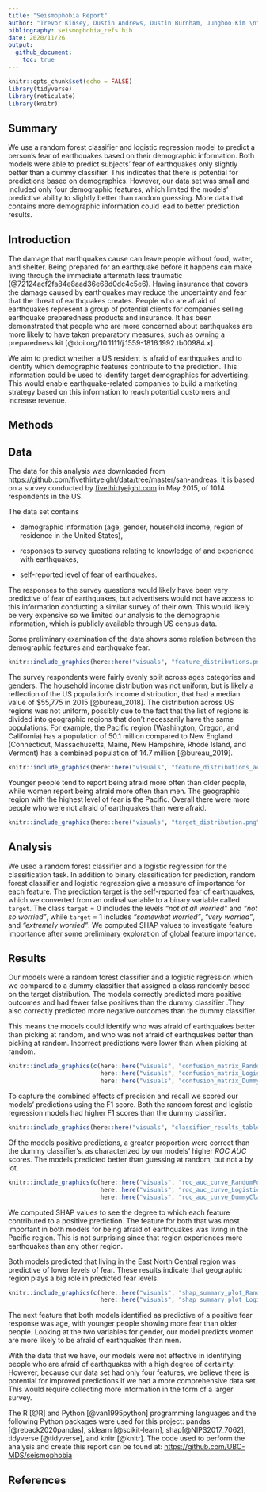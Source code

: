 ```yaml
---
title: "Seismophobia Report"
author: "Trevor Kinsey, Dustin Andrews, Dustin Burnham, Junghoo Kim \n"
bibliography: seismophobia_refs.bib
date: 2020/11/26
output:
  github_document:
    toc: true
---
```


```r
knitr::opts_chunk$set(echo = FALSE)
library(tidyverse)
library(reticulate)
library(knitr)

```

## Summary

We use a random forest classifier and logistic regression model to predict a person's fear of earthquakes based on their demographic information. Both models were able to predict subjects' fear of earthquakes only slightly better than a dummy classifier. This indicates that there is potential for predictions based on demographics. However, our data set was small and included only four demographic features, which limited the models' predictive ability to slightly better than random guessing. More data that contains more demographic information could lead to better prediction results.

## Introduction

The damage that earthquakes cause can leave people without food, water, and shelter. Being prepared for an earthquake before it happens can make living through the immediate aftermath less traumatic (@72124acf2fa84e8aad36e68d0dc4c5e6). Having insurance that covers the damage caused by earthquakes may reduce the uncertainty and fear that the threat of earthquakes creates. People who are afraid of earthquakes represent a group of potential clients for companies selling earthquake preparedness products and insurance. It has been demonstrated that people who are more concerned about earthquakes are more likely to have taken preparatory measures, such as owning a preparedness kit [@doi.org/10.1111/j.1559-1816.1992.tb00984.x].

We aim to predict whether a US resident is afraid of earthquakes and to identify which demographic features contribute to the prediction. This information could be used to identify target demographics for advertising. This would enable earthquake-related companies to build a marketing strategy based on this information to reach potential customers and increase revenue.

## Methods

## Data

The data for this analysis was downloaded from <https://github.com/fivethirtyeight/data/tree/master/san-andreas>. It is based on a survey conducted by [fivethirtyeight.com](https://fivethirtyeight.com/) in May 2015, of 1014 respondents in the US.

The data set contains

-   demographic information (age, gender, household income, region of residence in the United States),

-   responses to survey questions relating to knowledge of and experience with earthquakes,

-   self-reported level of fear of earthquakes.

The responses to the survey questions would likely have been very predictive of fear of earthquakes, but advertisers would not have access to this information conducting a similar survey of their own. This would likely be very expensive so we limited our analysis to the demographic information, which is publicly available through US census data.

Some preliminary examination of the data shows some relation between the demographic features and earthquake fear.

```r
knitr::include_graphics(here::here("visuals", "feature_distributions.png"))
```

The survey respondents were fairly evenly split across ages categories and genders. The household income distribution was not uniform, but is likely a reflection of the US population's income distribution, that had a median value of $55,775 in 2015 [@bureau_2018]. The distribution across US regions was not uniform, possibly due to the fact that the list of regions is divided into geographic regions that don't necessarily have the same populations. For example, the Pacific region (Washington, Oregon, and California) has a population of 50.1 million compared to New England (Connecticut, Massachusetts, Maine, New Hampshire, Rhode Island, and Vermont) has a combined population of 14.7 million [@bureau_2019].

```r
knitr::include_graphics(here::here("visuals", "feature_distributions_across_response.png"))
```

Younger people tend to report being afraid more often than older people, while women report being afraid more often than men. The geographic region with the highest level of fear is the Pacific. Overall there were more people who were not afraid of earthquakes than were afraid.

```r
knitr::include_graphics(here::here("visuals", "target_distribution.png"))
```

## Analysis

We used a random forest classifier and a logistic regression for the classification task. In addition to binary classification for prediction, random forest classifier and logistic regression give a measure of importance for each feature. The prediction target is the self-reported fear of earthquakes, which we converted from an ordinal variable to a binary variable called `target`. The class `target` = 0 includes the levels *"not at all worried"* and *"not so worried"*, while `target` = 1 includes *"somewhat worried"*, *"very worried"*, and *"extremely worried"*. We computed SHAP values to investigate feature importance after some preliminary exploration of global feature importance.

## Results

Our models were a random forest classifier and a logistic regression which we compared to a dummy classifier that assigned a class randomly based on the target distribution. The models correctly predicted more positive outcomes and had fewer false positives than the dummy classifier .They also correctly predicted more negative outcomes than the dummy classifier.

This means the models could identify who was afraid of earthquakes better than picking at random, and who was not afraid of earthquakes better than picking at random. Incorrect predictions were lower than when picking at random.

```r
knitr::include_graphics(c(here::here("visuals", "confusion_matrix_RandomForestClassifier.png"),
                          here::here("visuals", "confusion_matrix_LogisticRegression.png"),
                          here::here("visuals", "confusion_matrix_DummyClassifier.png")))
```

To capture the combined effects of precision and recall we scored our models' predictions using the F1 score. Both the random forest and logistic regression models had higher F1 scores than the dummy classifier.

```r
knitr::include_graphics(here::here("visuals", "classifier_results_table.png"))
```

Of the models positive predictions, a greater proportion were correct than the dummy classifier's, as characterized by our models' higher *ROC AUC* scores. The models predicted better than guessing at random, but not a by lot.

```r
knitr::include_graphics(c(here::here("visuals", "roc_auc_curve_RandomForestClassifier.png"),
                          here::here("visuals", "roc_auc_curve_LogisticRegression.png"),
                          here::here("visuals", "roc_auc_curve_DummyClassifier.png")))
```

We computed SHAP values to see the degree to which each feature contributed to a positive prediction. The feature for both that was most important in both models for being afraid of earthquakes was living in the Pacific region. This is not surprising since that region experiences more earthquakes than any other region.

Both models predicted that living in the East North Central region was predictive of lower levels of fear. These results indicate that geographic region plays a big role in predicted fear levels.

```r
knitr::include_graphics(c(here::here("visuals", "shap_summary_plot_RandomForestClassifier.png"),
                          here::here("visuals", "shap_summary_plot_LogisticRegression.png")))
```

The next feature that both models identified as predictive of a positive fear response was age, with younger people showing more fear than older people. Looking at the two variables for gender, our model predicts women are more likely to be afraid of earthquakes than men.

With the data that we have, our models were not effective in identifying people who are afraid of earthquakes with a high degree of certainty. However, because our data set had only four features, we believe there is potential for improved predictions if we had a more comprehensive data set. This would require collecting more information in the form of a larger survey.

The R [@R] and Python [@van1995python] programming languages and the following Python packages were used for this project: pandas [@reback2020pandas], sklearn [@scikit-learn], shap[@NIPS2017_7062], tidyverse [@tidyverse], and knitr [@knitr]. The code used to perform the analysis and create this report can be found at: <https://github.com/UBC-MDS/seismophobia>

## References
